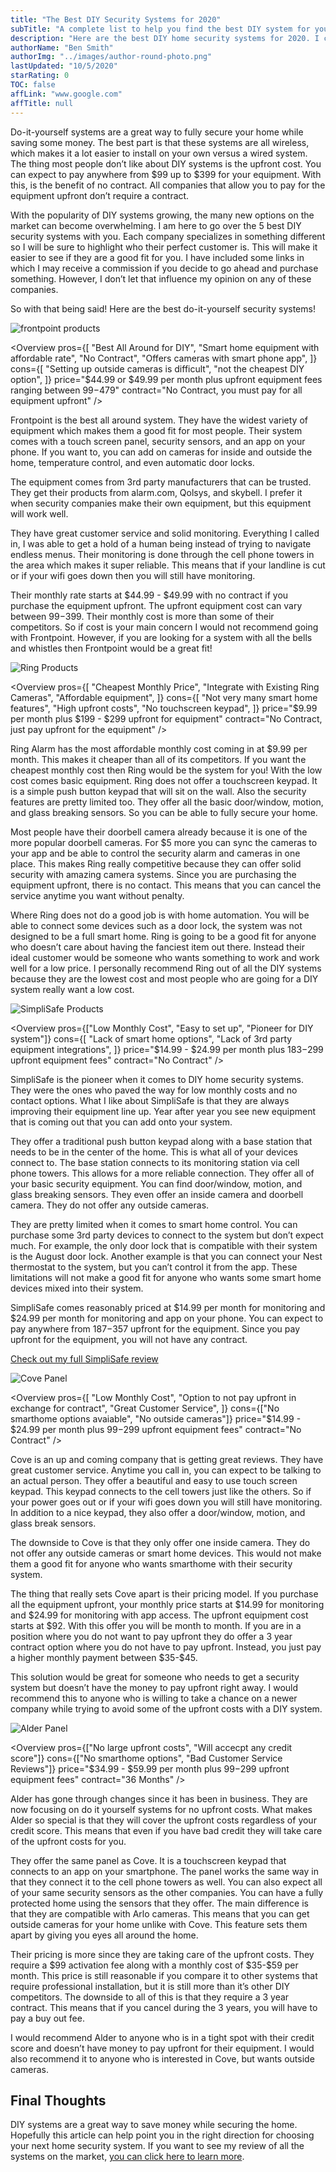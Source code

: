 ```yaml
---
title: "The Best DIY Security Systems for 2020"
subTitle: "A complete list to help you find the best DIY system for your needs"
description: "Here are the best DIY home security systems for 2020. I cover up to 5 different systems and review equipment and pricing"
authorName: "Ben Smith"
authorImg: "../images/author-round-photo.png"
lastUpdated: "10/5/2020"
starRating: 0
TOC: false
affLink: "www.google.com"
affTitle: null
---
```



Do-it-yourself systems are a great way to fully secure your home while saving some money. The best part is that these systems are all wireless, which makes it a lot easier to install on your own versus a wired system. The thing most people don’t like about DIY systems is the upfront cost. You can expect to pay anywhere from $99 up to $399 for your equipment. With this, is the benefit of no contract. All companies that allow you to pay for the equipment upfront don’t require a contract.

With the popularity of DIY systems growing, the many new options on the market can become overwhelming. I am here to go over the 5 best DIY security systems with you. Each company specializes in something different so I will be sure to highlight who their perfect customer is. This will make it easier to see if they are a good fit for you. I have included some links in which I may receive a commission if you decide to go ahead and purchase something. However, I don’t let that influence my opinion on any of these companies.

So with that being said! Here are the best do-it-yourself security systems!

<StickyHeader
  title="Frontpoint"
  link="https://www.frontpoint.com"
  id="Frontpoint"
/>

![frontpoint products](../images/frontpoint/frontpoint-products.jpg)

<Overview
  pros={[
    "Best All Around for DIY",
    "Smart home equipment with affordable rate",
    "No Contract",
    "Offers cameras with smart phone app",
  ]}
  cons={[
    "Setting up outside cameras is difficult",
    "not the cheapest DIY option",
  ]}
  price="$44.99 or $49.99 per month plus upfront equipment fees ranging between $99-$479"
  contract="No Contract, you must pay for all equipment upfront"
/>

Frontpoint is the best all around system. They have the widest variety of equipment which makes them a good fit for most people. Their system comes with a touch screen panel, security sensors, and an app on your phone. If you want to, you can add on cameras for inside and outside the home, temperature control, and even automatic door locks.

The equipment comes from 3rd party manufacturers that can be trusted. They get their products from alarm.com, Qolsys, and skybell. I prefer it when security companies make their own equipment, but this equipment will work well.

They have great customer service and solid monitoring. Everything I called in, I was able to get a hold of a human being instead of trying to navigate endless menus. Their monitoring is done through the cell phone towers in the area which makes it super reliable. This means that if your landline is cut or if your wifi goes down then you will still have monitoring.

Their monthly rate starts at $44.99 - $49.99 with no contract if you purchase the equipment upfront. The upfront equipment cost can vary between $99-$399. Their monthly cost is more than some of their competitors. So if cost is your main concern I would not recommend going with Frontpoint. However, if you are looking for a system with all the bells and whistles then Frontpoint would be a great fit!

<StickyHeader
  title="Ring Alarm"
  link="https://shop.ring.com/pages/security-system"
  id="Ring"
/>

![Ring Products](../images/ring/ring-products.jpg)

<Overview
  pros={[
    "Cheapest Monthly Price",
    "Integrate with Existing Ring Cameras",
    "Affordable equipment",
  ]}
  cons={[
    "Not very many smart home features",
    "High upfront costs",
    "No touchscreen keypad",
  ]}
  price="$9.99 per month plus $199 - $299 upfront for equipment"
  contract="No Contract, just pay upfront for the equipment"
/>

Ring Alarm has the most affordable monthly cost coming in at \$9.99 per month. This makes it cheaper than all of its competitors. If you want the cheapest monthly cost then Ring would be the system for you! With the low cost comes basic equipment. Ring does not offer a touchscreen keypad. It is a simple push button keypad that will sit on the wall. Also the security features are pretty limited too. They offer all the basic door/window, motion, and glass breaking sensors. So you can be able to fully secure your home.

Most people have their doorbell camera already because it is one of the more popular doorbell cameras. For \$5 more you can sync the cameras to your app and be able to control the security alarm and cameras in one place. This makes Ring really competitive because they can offer solid security with amazing camera systems. Since you are purchasing the equipment upfront, there is no contact. This means that you can cancel the service anytime you want without penalty.

Where Ring does not do a good job is with home automation. You will be able to connect some devices such as a door lock, the system was not designed to be a full smart home. Ring is going to be a good fit for anyone who doesn’t care about having the fanciest item out there. Instead their ideal customer would be someone who wants something to work and work well for a low price. I personally recommend Ring out of all the DIY systems because they are the lowest cost and most people who are going for a DIY system really want a low cost.

<StickyHeader
  title="SimpliSafe"
  link="https://simplisafe.com"
  id="SimpliSafe"
/>

![SimpliSafe Products](../images/simplisafe/simplisafe-kit.jpg)

<Overview
  pros={["Low Monthly Cost", "Easy to set up", "Pioneer for DIY system"]}
  cons={[
    "Lack of smart home options",
    "Lack of 3rd party equipment integrations",
  ]}
  price="$14.99 - $24.99 per month plus $183-$299 upfront equipment fees"
  contract="No Contract"
/>

SimpliSafe is the pioneer when it comes to DIY home security systems. They were the ones who paved the way for low monthly costs and no contact options. What I like about SimpliSafe is that they are always improving their equipment line up. Year after year you see new equipment that is coming out that you can add onto your system.

They offer a traditional push button keypad along with a base station that needs to be in the center of the home. This is what all of your devices connect to. The base station connects to its monitoring station via cell phone towers. This allows for a more reliable connection. They offer all of your basic security equipment. You can find door/window, motion, and glass breaking sensors. They even offer an inside camera and doorbell camera. They do not offer any outside cameras.

They are pretty limited when it comes to smart home control. You can purchase some 3rd party devices to connect to the system but don’t expect much. For example, the only door lock that is compatible with their system is the August door lock. Another example is that you can connect your Nest thermostat to the system, but you can’t control it from the app. These limitations will not make a good fit for anyone who wants some smart home devices mixed into their system.

SimpliSafe comes reasonably priced at $14.99 per month for monitoring and $24.99 per month for monitoring and app on your phone. You can expect to pay anywhere from $187-$357 upfront for the equipment. Since you pay upfront for the equipment, you will not have any contract.

[Check out my full SimpliSafe review](/posts/simplisafe-review)

<StickyHeader title="Cove" link="https://www.covesmart.com/" id="Cove" />

![Cove Panel](../images/cove/cove-panel.jpg)

<Overview
  pros={[
    "Low Monthly Cost",
    "Option to not pay upfront in exchange for contract",
    "Great Customer Service",
  ]}
  cons={["No smarthome options avaiable", "No outside cameras"]}
  price="$14.99 - $24.99 per month plus $99-$299 upfront equipment fees"
  contract="No Contract"
/>

Cove is an up and coming company that is getting great reviews. They have great customer service. Anytime you call in, you can expect to be talking to an actual person. They offer a beautiful and easy to use touch screen keypad. This keypad connects to the cell towers just like the others. So if your power goes out or if your wifi goes down you will still have monitoring.
In addition to a nice keypad, they also offer a door/window, motion, and glass break sensors.

The downside to Cove is that they only offer one inside camera. They do not offer any outside cameras or smart home devices. This would not make them a good fit for anyone who wants smarthome with their security system.

The thing that really sets Cove apart is their pricing model. If you purchase all the equipment upfront, your monthly price starts at $14.99 for monitoring and $24.99 for monitoring with app access. The upfront equipment cost starts at $92. With this offer you will be month to month. If you are in a position where you do not want to pay upfront they do offer a 3 year contract option where you do not have to pay upfront. Instead, you just pay a higher monthly payment between $35-\$45.

This solution would be great for someone who needs to get a security system but doesn’t have the money to pay upfront right away. I would recommend this to anyone who is willing to take a chance on a newer company while trying to avoid some of the upfront costs with a DIY system.

<StickyHeader title="Alder" link="https://www.alder.com/" id="Alder" />

![Alder Panel](../images/alder/alder-panel.jpg)

<Overview
  pros={["No large upfront costs", "Will accecpt any credit score"]}
  cons={["No smarthome options", "Bad Customer Service Reviews"]}
  price="$34.99 - $59.99 per month plus $99-$299 upfront equipment fees"
  contract="36 Months"
/>

Alder has gone through changes since it has been in business. They are now focusing on do it yourself systems for no upfront costs. What makes Alder so special is that they will cover the upfront costs regardless of your credit score. This means that even if you have bad credit they will take care of the upfront costs for you.

They offer the same panel as Cove. It is a touchscreen keypad that connects to an app on your smartphone. The panel works the same way in that they connect it to the cell phone towers as well. You can also expect all of your same security sensors as the other companies. You can have a fully protected home using the sensors that they offer. The main difference is that they are compatible with Arlo cameras. This means that you can get outside cameras for your home unlike with Cove. This feature sets them apart by giving you eyes all around the home.

Their pricing is more since they are taking care of the upfront costs. They require a $99 activation fee along with a monthly cost of $35-\$59 per month. This price is still reasonable if you compare it to other systems that require professional installation, but it is still more than it’s other DIY competitors. The downside to all of this is that they require a 3 year contract. This means that if you cancel during the 3 years, you will have to pay a buy out fee.

I would recommend Alder to anyone who is in a tight spot with their credit score and doesn’t have money to pay upfront for their equipment. I would also recommend it to anyone who is interested in Cove, but wants outside cameras.

## Final Thoughts

DIY systems are a great way to save money while securing the home. Hopefully this article can help point you in the right direction for choosing your next home security system. If you want to see my review of all the systems on the market, [you can click here to learn more](/posts/best-home-security-systems).
